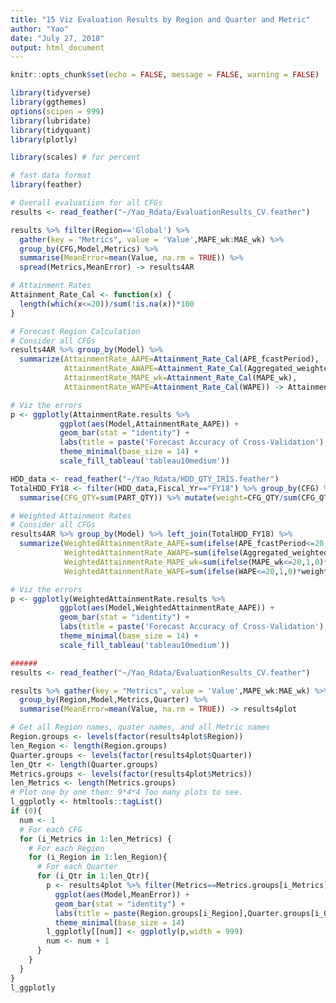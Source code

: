 ```yaml
---
title: "15 Viz Evaluation Results by Region and Quarter and Metric"
author: "Yao"
date: "July 27, 2018"
output: html_document
---
```


```r
knitr::opts_chunk$set(echo = FALSE, message = FALSE, warning = FALSE)

library(tidyverse)
library(ggthemes)
options(scipen = 999)
library(lubridate)
library(tidyquant)
library(plotly)

library(scales) # for percent

# fast data format
library(feather)
```

```r
# Overall evaluatiion for all CFGs
results <- read_feather("~/Yao_Rdata/EvaluationResults_CV.feather")

results %>% filter(Region=='Global') %>%
  gather(key = "Metrics", value = 'Value',MAPE_wk:MAE_wk) %>%
  group_by(CFG,Model,Metrics) %>% 
  summarise(MeanError=mean(Value, na.rm = TRUE)) %>%
  spread(Metrics,MeanError) -> results4AR

# Attainment Rates
Attainment_Rate_Cal <- function(x) {
  length(which(x<=20))/sum(!is.na(x))*100
}

# Forecast Region Calculation
# Consider all CFGs
results4AR %>% group_by(Model) %>% 
  summarize(AttainmentRate_AAPE=Attainment_Rate_Cal(APE_fcastPeriod),
            AttainmentRate_AWAPE=Attainment_Rate_Cal(Aggregated_weighted_APE),
            AttainmentRate_MAPE_wk=Attainment_Rate_Cal(MAPE_wk),
            AttainmentRate_WAPE=Attainment_Rate_Cal(WAPE)) -> AttainmentRate.results

# Viz the errors
p <- ggplotly(AttainmentRate.results %>%
           ggplot(aes(Model,AttainmentRate_AAPE)) +
           geom_bar(stat = "identity") +
           labs(title = paste('Forecast Accuracy of Cross-Validation'), x = "Models", y = 'Attainment Rates (%)') + 
           theme_minimal(base_size = 14) + 
           scale_fill_tableau('tableau10medium'))
```

```r
HDD_data <- read_feather("~/Yao_Rdata/HDD_QTY_IRIS.feather")
TotalHDD_FY18 <- filter(HDD_data,Fiscal_Yr=="FY18") %>% group_by(CFG) %>%
  summarise(CFG_QTY=sum(PART_QTY)) %>% mutate(weight=CFG_QTY/sum(CFG_QTY))

# Weighted Attainment Rates
# Consider all CFGs
results4AR %>% group_by(Model) %>% left_join(TotalHDD_FY18) %>%
  summarize(WeightedAttainmentRate_AAPE=sum(ifelse(APE_fcastPeriod<=20,1,0)*weight*100),
            WeightedAttainmentRate_AWAPE=sum(ifelse(Aggregated_weighted_APE<=20,1,0)*weight*100),
            WeightedAttainmentRate_MAPE_wk=sum(ifelse(MAPE_wk<=20,1,0)*weight*100),
            WeightedAttainmentRate_WAPE=sum(ifelse(WAPE<=20,1,0)*weight*100)) -> WeightedAttainmentRate.results

# Viz the errors
p <- ggplotly(WeightedAttainmentRate.results %>%
           ggplot(aes(Model,WeightedAttainmentRate_AAPE)) +
           geom_bar(stat = "identity") +
           labs(title = paste('Forecast Accuracy of Cross-Validation'), x = "Models", y = 'Weighted Attainment Rates (%)') + 
           theme_minimal(base_size = 14) + 
           scale_fill_tableau('tableau10medium'))
```


```r
######
results <- read_feather("~/Yao_Rdata/EvaluationResults_CV.feather")

results %>% gather(key = "Metrics", value = 'Value',MAPE_wk:MAE_wk) %>%
  group_by(Region,Model,Metrics,Quarter) %>% 
  summarise(MeanError=mean(Value, na.rm = TRUE)) -> results4plot

# Get all Region names, quater names, and all Metric names
Region.groups <- levels(factor(results4plot$Region))
len_Region <- length(Region.groups)
Quarter.groups <- levels(factor(results4plot$Quarter))
len_Qtr <- length(Quarter.groups)
Metrics.groups <- levels(factor(results4plot$Metrics))
len_Metrics <- length(Metrics.groups)
# Plot one by one then: 9*4*4 Too many plots to see.
l_ggplotly <- htmltools::tagList()
if (0){
  num <- 1
  # For each CFG
  for (i_Metrics in 1:len_Metrics) {
    # For each Region
    for (i_Region in 1:len_Region){
      # For each Quarter
      for (i_Qtr in 1:len_Qtr){
        p <- results4plot %>% filter(Metrics==Metrics.groups[i_Metrics],Region==Region.groups[i_Region],Quarter==Quarter.groups[i_Qtr],Model!='LinearModel') %>%
          ggplot(aes(Model,MeanError)) +
          geom_bar(stat = "identity") +
          labs(title = paste(Region.groups[i_Region],Quarter.groups[i_Qtr],Metrics.groups[i_Metrics]), x = "Models", y = 'Metric Value') + 
          theme_minimal(base_size = 14)
        l_ggplotly[[num]] <- ggplotly(p,width = 999)
        num <- num + 1
      }
    }
  }
}
l_ggplotly
```

